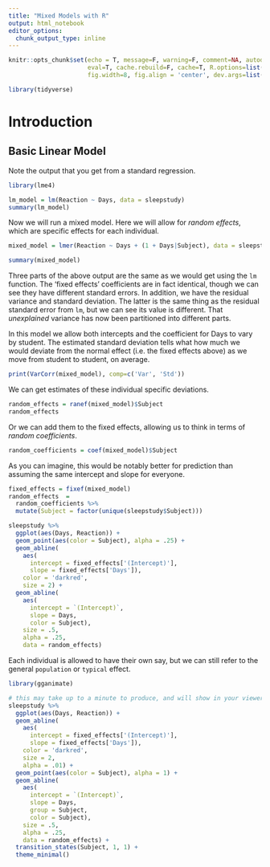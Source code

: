 ```yaml
---
title: "Mixed Models with R"
output: html_notebook
editor_options: 
  chunk_output_type: inline
---
```



```r
knitr::opts_chunk$set(echo = T, message=F, warning=F, comment=NA, autodep=F, 
                      eval=T, cache.rebuild=F, cache=T, R.options=list(width=120), 
                      fig.width=8, fig.align = 'center', dev.args=list(bg = 'transparent'), dev='svglite')
```

```r
library(tidyverse)
```


# Introduction

## Basic Linear Model

Note the output that you get from a standard regression.

```r
library(lme4)

lm_model = lm(Reaction ~ Days, data = sleepstudy)
summary(lm_model)
```

Now we will run a mixed model.  Here we will allow for *random effects*, which are specific effects for each individual.

```r
mixed_model = lmer(Reaction ~ Days + (1 + Days|Subject), data = sleepstudy)

summary(mixed_model)
```

Three parts of the above output are the same as we would get using the `lm` function.  The 'fixed effects' coefficients are in fact identical, though we can see they have different standard errors.  In addition, we have the residual variance and standard deviation.  The latter is the same thing as the residual standard error from `lm`, but we can see its value is different.  That *unexplained* variance has now been partitioned into different parts.

In this model we allow both intercepts and the coefficient for Days to vary by student.  The estimated standard deviation tells what how much we would deviate from the normal effect (i.e. the fixed effects above) as we move from student to student, on average.

```r
print(VarCorr(mixed_model), comp=c('Var', 'Std')) 
```


We can get estimates of these individual specific deviations.

```r
random_effects = ranef(mixed_model)$Subject
random_effects
```

Or we can add them to the fixed effects, allowing us to think in terms of *random coefficients*.

```r
random_coefficients = coef(mixed_model)$Subject
```

As you can imagine, this would be notably better for prediction than assuming the same intercept and slope for everyone.

```r
fixed_effects = fixef(mixed_model)
random_effects  = 
  random_coefficients %>% 
  mutate(Subject = factor(unique(sleepstudy$Subject)))

sleepstudy %>% 
  ggplot(aes(Days, Reaction)) +
  geom_point(aes(color = Subject), alpha = .25) +
  geom_abline(
    aes(
      intercept = fixed_effects['(Intercept)'],
      slope = fixed_effects['Days']),
    color = 'darkred',
    size = 2) +
  geom_abline(
    aes(
      intercept = `(Intercept)`, 
      slope = Days,
      color = Subject),
    size = .5,
    alpha = .25,
    data = random_effects) 
```


Each individual is allowed to have their own say, but we can still refer to the general `population` or `typical` effect.

```r
library(gganimate)

# this may take up to a minute to produce, and will show in your viewer
sleepstudy %>% 
  ggplot(aes(Days, Reaction)) +
  geom_abline(
    aes(
      intercept = fixed_effects['(Intercept)'],
      slope = fixed_effects['Days']),
    color = 'darkred',
    size = 2,
    alpha = .01) +
  geom_point(aes(color = Subject), alpha = 1) +
  geom_abline(
    aes(
      intercept = `(Intercept)`, 
      slope = Days,
      group = Subject,
      color = Subject),
    size = .5,
    alpha = .25,
    data = random_effects) + 
  transition_states(Subject, 1, 1) +
  theme_minimal()
```

